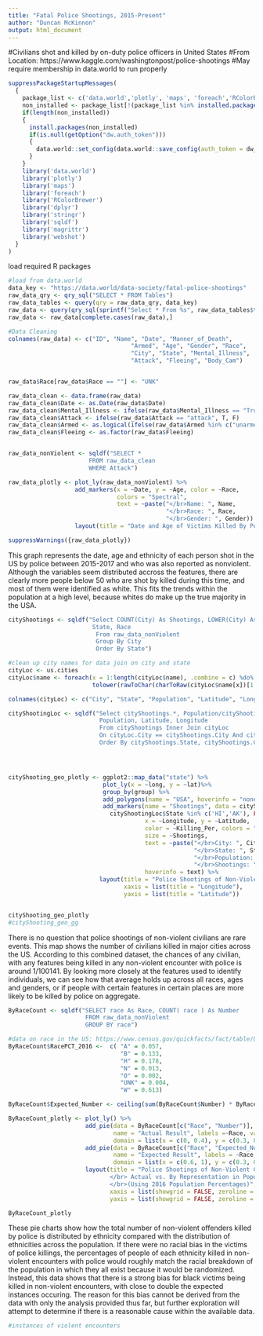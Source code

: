 ```yaml
---
title: "Fatal Police Shootings, 2015-Present"
author: "Duncan McKinnon"
output: html_document
---
```

#Civilians shot and killed by on-duty police officers in United States
#From Location: https://www.kaggle.com/washingtonpost/police-shootings
#May require membership in data.world to run properly


```r
suppressPackageStartupMessages(
  {
    package_list <- c('data.world','plotly', 'maps', 'foreach','RColorBrewer', 'dplyr', 'stringr', 'sqldf', 'magrittr','webshot')
    non_installed <- package_list[!(package_list %in% installed.packages()[,"Package"])]
    if(length(non_installed)) 
    {
      install.packages(non_installed)
      if(is.null(getOption("dw.auth_token")))
      {
        data.world::set_config(data.world::save_config(auth_token = dw_token)) #plug in your token if needed
      }
    }
    library('data.world')
    library('plotly')
    library('maps')
    library('foreach')
    library('RColorBrewer')
    library('dplyr')
    library('stringr')
    library('sqldf')
    library('magrittr')
    library('webshot')
  }
)

```
load required R packages

```r

#load from data.world
data_key <- "https://data.world/data-society/fatal-police-shootings"
raw_data_qry <- qry_sql("SELECT * FROM Tables")
raw_data_tables <- query(qry = raw_data_qry, data_key)
raw_data <- query(qry_sql(sprintf("Select * From %s", raw_data_tables$tableName[[1]])), data_key)
raw_data <- raw_data[complete.cases(raw_data),]

#Data Cleaning
colnames(raw_data) <- c("ID", "Name", "Date", "Manner_of_Death",
                                   "Armed", "Age", "Gender", "Race",
                                   "City", "State", "Mental_Illness",
                                   "Attack", "Fleeing", "Body_Cam")


raw_data$Race[raw_data$Race == ""] <- "UNK" 

raw_data_clean <- data.frame(raw_data)
raw_data_clean$Date <- as.Date(raw_data$Date)
raw_data_clean$Mental_Illness <- ifelse(raw_data$Mental_Illness == "True", T, F)
raw_data_clean$Attack <- ifelse(raw_data$Attack == "attack", T, F)
raw_data_clean$Armed <- as.logical(ifelse(raw_data$Armed %in% c("unarmed","undetermined"), F, T))
raw_data_clean$Fleeing <- as.factor(raw_data$Fleeing)


raw_data_nonViolent <- sqldf("SELECT * 
                       FROM raw_data_clean
                       WHERE Attack")

raw_data_plotly <- plot_ly(raw_data_nonViolent) %>%
                   add_markers(x = ~Date, y = ~Age, color = ~Race, 
                               colors = "Spectral",
                               text = ~paste("</br>Name: ", Name,
                                             "</br>Race: ", Race,
                                             "</br>Gender: ", Gender)) %>%
                   layout(title = "Date and Age of Victims Killed By Policing in Nonviolent Encounters")

suppressWarnings({raw_data_plotly})

```
This graph represents the date, age and ethnicity of each person shot in the US by police between 2015-2017 and who was also reported as nonviolent.  Although the variables seem distributed accross the features, there are clearly more people below 50 who are shot by killed during this time, and most of them were identified as white.  This fits the trends within the population at a high level, because whites do make up the true majority in the USA.
```r
cityShootings <- sqldf("Select COUNT(City) As Shootings, LOWER(City) As City, 
                        State, Race
                         From raw_data_nonViolent
                         Group By City
                         Order By State")

#clean up city names for data join on city and state
cityLoc <- us.cities
cityLoc$name <- foreach(x = 1:length(cityLoc$name), .combine = c) %do%      
                        tolower(rawToChar(charToRaw(cityLoc$name[x])[1:(length(charToRaw(cityLoc$name[x]))-3)]))

colnames(cityLoc) <- c("City", "State", "Population", "Latitude", "Longitude", "Capital")

cityShootingLoc <- sqldf("Select cityShootings.*, Population/cityShootings.Shootings As Killing_Per, 
                          Population, Latitude, Longitude
                          From cityShootings Inner Join cityLoc 
                          On cityLoc.City == cityShootings.City And cityLoc.State == cityShootings.State
                          Order By cityShootings.State, cityShootings.City")




cityShooting_geo_plotly <- ggplot2::map_data("state") %>%
                           plot_ly(x = ~long, y = ~lat)%>%
                           group_by(group) %>%
                           add_polygons(name = "USA", hoverinfo = "none") %>%
                           add_markers(name = "Shootings", data = cityShootingLoc[ifelse(
                             cityShootingLoc$State %in% c('HI','AK'), FALSE, TRUE),], 
                                       x = ~Longitude, y = ~Latitude, 
                                       color = ~Killing_Per, colors = "Spectral",
                                       size = ~Shootings,
                                       text = ~paste("</br>City: ", City,
                                                     "</br>State: ", State,
                                                     "</br>Population: ", Population,
                                                     "</br>Shootings: ", Shootings),
                                       hoverinfo = text) %>%
                          layout(title = "Police Shootings of Non-Violent Civilians 2015 - 2017", 
                                 xaxis = list(title = "Longitude"),
                                 yaxis = list(title = "Latitude"))


cityShooting_geo_plotly
#cityShooting_geo_gg
```

There is no question that police shootings of non-violent civilians are rare events.  This map shows the number of civilians killed in major cities across the US. According to this combined dataset, the chances of any civilian, with any features being killed in any non-violent encounter with police is around 1/100141.  By looking more closely at the features used to identify individuals, we can see how that average holds up across all races, ages and genders, or if people with certain features in certain places are more likely to be killed by police on aggregate.
```r
ByRaceCount <- sqldf("SELECT race As Race, COUNT( race ) As Number
                      FROM raw_data_nonViolent
                      GROUP BY race")

#data on race in the US: https://www.census.gov/quickfacts/fact/table/US/PST045216
ByRaceCount$RacePCT_2016 <-  c( "A" = 0.057, 
                                "B" = 0.133, 
                                "H" = 0.178, 
                                "N" = 0.013, 
                                "O" = 0.002,
                                "UNK" = 0.004,
                                "W" = 0.613)

ByRaceCount$Expected_Number <- ceiling(sum(ByRaceCount$Number) * ByRaceCount$RacePCT_2016)

ByRaceCount_plotly <- plot_ly() %>% 
                      add_pie(data = ByRaceCount[c("Race", "Number")], 
                              name = "Actual Result", labels =~Race, values = ~Number,
                              domain = list(x = c(0, 0.4), y = c(0.3, 0.7))) %>% 
                      add_pie(data = ByRaceCount[c("Race", "Expected_Number")],
                              name = "Expected Result", labels = ~Race, values = ~Expected_Number,
                              domain = list(x = c(0.6, 1), y = c(0.3, 0.7))) %>%
                      layout(title = "Police Shootings of Non-Violent Civilians By Race 2015-2017 
                             </br> Actual vs. By Representation in Population
                             </br>(Using 2016 Population Percentages)",
                             xaxis = list(showgrid = FALSE, zeroline = FALSE, showticklabels = FALSE),
                             yaxis = list(showgrid = FALSE, zeroline = FALSE, showticklabels = FALSE))

ByRaceCount_plotly
```
These pie charts show how the total number of non-violent offenders killed by police is distributed by ethnicity compared with the distribution of ethnicities across the population.  If there were no racial bias in the victims of police killings, the percentages of people of each ethnicity killed in non-violent encounters with police would roughly match the racial breakdown of the population in which they all exist because it would be randomized. Instead, this data shows that there is a strong bias for black victims being killed in non-violent encounters, with close to double the expected instances occuring.  The reason for this bias cannot be derived from the data with only the analysis provided thus far, but further exploration will attempt to determine if there is a reasonable cause within the available data.
```r
#instances of violent encounters



```







